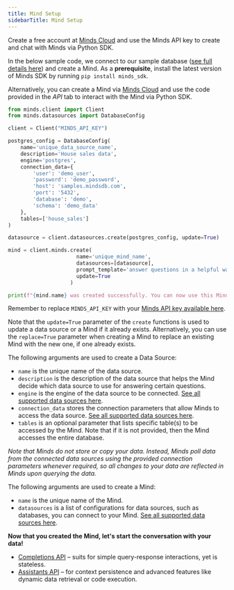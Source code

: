 ```yaml
---
title: Mind Setup
sidebarTitle: Mind Setup
---
```


Create a free account at [Minds Cloud](https://mdb.ai/) and use the Minds API key to create and chat with Minds via Python SDK.

In the below sample code, we connect to our sample database ([see full details here](/minds/sample_data)) and create a Mind. As a **prerequisite**, install the latest version of Minds SDK by running `pip install minds_sdk`.

Alternatively, you can create a Mind via [Minds Cloud](https://mdb.ai/) and use the code provided in the *API* tab to interact with the Mind via Python SDK. 

```python
from minds.client import Client
from minds.datasources import DatabaseConfig

client = Client("MINDS_API_KEY")

postgres_config = DatabaseConfig(
    name='unique_data_source_name',
    description='House sales data',
    engine='postgres',
    connection_data={
        'user': 'demo_user',
        'password': 'demo_password',
        'host': 'samples.mindsdb.com',
        'port': '5432',
        'database': 'demo',
        'schema': 'demo_data'
    },
    tables=['house_sales']
)

datasource = client.datasources.create(postgres_config, update=True)

mind = client.minds.create(
                      name='unique_mind_name', 
                      datasources=[datasource], 
                      prompt_template='answer questions in a helpful way using the available data',
                      update=True
                    )

print(f"{mind.name} was created successfully. You can now use this Mind using the OpenAI-compatible API, see docs for next steps.")
```

Remember to replace `MINDS_API_KEY` with your [Minds API key available here](https://mdb.ai/).

Note that the `update=True` parameter of the `create` functions is used to update a data source or a Mind if it already exists. Alternatively, you can use the `replace=True` parameter when creating a Mind to replace an existing Mind with the new one, if one already exists.

The following arguments are used to create a Data Source:

- `name` is the unique name of the data source.
- `description` is the description of the data source that helps the Mind decide which data source to use for answering certain questions.
- `engine` is the engine of the data source to be connected. [See all supported data sources here](/minds/data_sources).
- `connection_data` stores the connection parameters that allow Minds to access the data source. [See all supported data sources here](/minds/data_sources).
- `tables` is an optional parameter that lists specific table(s) to be accessed by the Mind. Note that if it is not provided, then the Mind accesses the entire database.

*Note that Minds do not store or copy your data. Instead, Minds poll data from the connected data sources using the provided connection parameters whenever required, so all changes to your data are reflected in Minds upon querying the data.*

The following arguments are used to create a Mind:

- `name` is the unique name of the Mind.
- `datasources` is a list of configurations for data sources, such as databases, you can connect to your Mind. [See all supported data sources here](/minds/data_sources).

**Now that you created the Mind, let's start the conversation with your data!**

- [Completions API](/minds/python_sdk/completions_api) – suits for simple query-response interactions, yet is stateless.
- [Assistants API](/minds/python_sdk/assistants_api) – for context persistence and advanced features like dynamic data retrieval or code execution.
